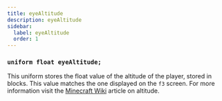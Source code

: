 ```yaml
---
title: eyeAltitude
description: eyeAltitude
sidebar:
  label: eyeAltitude
  order: 1
---
```


### `uniform float eyeAltitude;`

This uniform stores the float value of the altitude of the player, stored in blocks. This value matches the one displayed on the `f3` screen. For more information visit the [Minecraft Wiki](https://minecraft.wiki/w/Altitude) article on altitude.